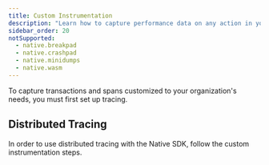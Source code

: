 ```yaml
---
title: Custom Instrumentation
description: "Learn how to capture performance data on any action in your app."
sidebar_order: 20
notSupported:
  - native.breakpad
  - native.crashpad
  - native.minidumps
  - native.wasm
---
```


<Note>

To capture transactions and spans customized to your organization's needs, you must first <PlatformLink to="/performance/">set up tracing.</PlatformLink>

</Note>

<PlatformContent includePath="performance/enable-manual-instrumentation" />

<PlatformContent includePath="performance/add-spans-example" />

<PlatformContent includePath="performance/concurrency" />

<PlatformContent includePath="performance/connect-errors-spans" />

## Distributed Tracing

In order to use distributed tracing with the Native SDK, follow the <PlatformLink to="/distributed-tracing/custom-instrumentation/">custom instrumentation</PlatformLink> steps.
